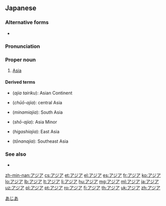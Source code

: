 ==Japanese==
{{wikipedia|lang=ja}}

===Alternative forms===
* {{l/ja|亜細亜}}

===Pronunciation===
{{ja-pron|acc=a}}

===Proper noun===
{{ja-pos|proper|sort=あじあ}}

# [[Asia]]

====Derived terms====
{{der-top}}
* {{l|ja|アジア大陸}} (''ajia tairiku''): Asian Continent
* {{l|ja|中央アジア}} (''chūō-ajia''): central Asia
* {{l|ja|南アジア}} (''minamiajia''): South Asia
{{der-mid}}
* {{l|ja|小アジア}} (''shō-ajia''): Asia Minor
* {{l|ja|東アジア}} (''higashiajia''): East Asia
* {{l|ja|東南アジア}} (''tōnanajia''): Southeast Asia
{{der-bottom}}

===See also===
* {{ja-r|東洋|とうよう}}

[[Category:Japanese palindromes|あじあ]]
{{catlangcode|ja|Asia|Continents|sort=あじあ}}

[[zh-min-nan:アジア]]
[[cs:アジア]]
[[et:アジア]]
[[el:アジア]]
[[es:アジア]]
[[fr:アジア]]
[[ko:アジア]]
[[lo:アジア]]
[[lb:アジア]]
[[lt:アジア]]
[[li:アジア]]
[[hu:アジア]]
[[mg:アジア]]
[[ml:アジア]]
[[ja:アジア]]
[[uz:アジア]]
[[pl:アジア]]
[[pt:アジア]]
[[ro:アジア]]
[[fi:アジア]]
[[th:アジア]]
[[uk:アジア]]
[[zh:アジア]]